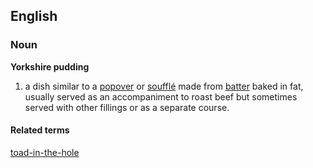 ==English==
===Noun===
'''Yorkshire pudding'''

#a dish similar to a [[popover]] or [[soufflé]] made from [[batter]] baked in fat, usually served as an accompaniment to roast beef but sometimes served with other fillings or as a separate course.

====Related terms====
[[toad-in-the-hole]]